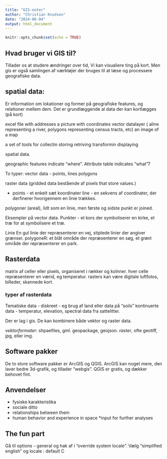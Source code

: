 ```yaml
---
title: "GIS-noter"
author: "Christian Knudsen"
date: "2024-06-04"
output: html_document
---
```


```r
knitr::opts_chunk$set(echo = TRUE)
```

## Hvad bruger vi GIS til?
Tillader os at studere ændringer over tid, 
Vi kan visualiere ting på kort. Men gis er også samlingen af værktøjer der bruges til at læse og processere geografiske data.

## spatial data:
Er information om lokationer og former på geografiske features, og relationer mellem dem.
Det er grundlæggende al data der kan kortlægges (på kort)

excel file with addresses
a picture with coordinates
vector datalayer ( aline representing a river, polygons representing census tracts, etc)
an image of a map

a set of tools for 
collectin
storing
retriving
transformin
displaying 

spatial data.

geographic features indicate "where". Attribute table indicates "what"7

To typer:
vector data - points, lines polygons

raster data (gridded data bestående af pixels that store values.)

* points - et enkelt sæt koordinater
line - en sekvens af coordinater, der derfinerer hvorigennem en linie
trækkes.

polygoner (areal), lidt som en linie, men første og sidste punkt
er joined.

Eksempler på vector data.
Punkter - et kors der symboliserer en kirke, et træ for at symbolisere et træ.

Linie En gul linie der repræsenterer en vej, stiplede linier der angiver grænser.
polygoneR: et blåt område der repræsenterer en søg, et grønt område der repræsenterer en park.


## Rasterdata
matrix af celler eller pixels, organiseret i rækker og kolnner.
hver celle repræsenterer en værid, eg temperatur.
rasters kan være digitale luftfotos, billeder, skannede kort.

### typer af rasterdata

Tematiske data - diskreet - eg brug af land eller data på "soils"
kontinuerte data - temperatur, elevation, spectral data fra sattelitter.

Der er lag i gis. De kan kombinere både vektor og raster data.

*vektorformater*: shpaefiles, gml. geopackage, geojson.
*raster*, ofte geotiff, jpg, eller img.

## Software pakker
De to store software pakker er ArcGIS og QGIS.
ArcGIS kan noget mere, den laver bedre 3d-grafik, og tillader "webgis". QGIS er gratis, og dækker behovet fint.

## Anvendelser
* fysiske karakteristika
* sociale ditto
* relationships between them
* human behavior and experience in space
*input for further analyses

## The fun part
Gå til options - general og hak af i "override system locale". Vælg 
"simplified english" og locale : default C

